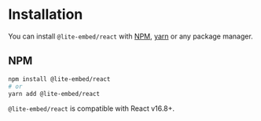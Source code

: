 # Installation

You can install `@lite-embed/react` with [NPM](https://www.npmjs.com/@lite-embed/react), [yarn](https://yarnpkg.com/package/@lite-embed/react) or any package manager.

## NPM

```bash
npm install @lite-embed/react
# or
yarn add @lite-embed/react
```

`@lite-embed/react` is compatible with React v16.8+.
